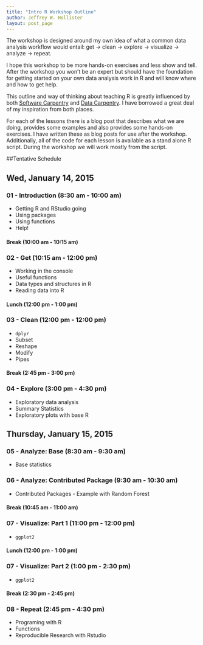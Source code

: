 ```yaml
---
title: "Intro R Workshop Outline"
author: Jeffrey W. Hollister
layout: post_page
---
```


The workshop is designed around my own idea of what a common data analysis workflow would entail: get -> clean -> explore -> visualize -> analyze -> repeat.  

I hope this workshop to be more hands-on exercises and less show and tell.  After the workshop you won't be an expert but should have the foundation for getting started on your own data analysis work in R and will know where and how to get help. 

This outline and way of thinking about teaching R is greatly influenced by both [Software Carpentry](software-carpentry.org) and [Data Carpentry](http://datacarpentry.org/).  I have borrowed a great deal of my inspiration from both places.

For each of the lessons there is a blog post that describes what we are doing, provides some examples and also provides some hands-on exercises.  I have written these as blog posts for use after the workshop.  Additionally, all of the code for each lesson is available as a stand alone R script.  During the workshop we will work mostly from the script.  

##Tentative Schedule

## Wed, January 14, 2015

### 01 - Introduction (8:30 am - 10:00 am)
- Getting R and RStudio going
- Using packages
- Using functions
- Help!

#### Break (10:00 am - 10:15 am)

### 02 - Get (10:15 am - 12:00 pm)
- Working in the console
- Useful functions
- Data types and structures in R
- Reading data into R

#### Lunch (12:00 pm - 1:00 pm)

### 03 - Clean (12:00 pm - 12:00 pm)
- `dplyr` 
- Subset
- Reshape
- Modify
- Pipes

#### Break (2:45 pm - 3:00 pm)

### 04 - Explore (3:00 pm - 4:30 pm)
- Exploratory data analysis
- Summary Statistics
- Exploratory plots with base R

## Thursday, January 15, 2015

### 05 - Analyze: Base (8:30 am - 9:30 am)
- Base statistics

### 06 - Analyze: Contributed Package (9:30 am - 10:30 am)
- Contributed Packages - Example with Random Forest

#### Break (10:45 am - 11:00 am)

### 07 - Visualize: Part 1 (11:00 pm - 12:00 pm)
- `ggplot2`

#### Lunch (12:00 pm - 1:00 pm)

### 07 - Visualize: Part 2 (1:00 pm - 2:30 pm)
- `ggplot2`

#### Break (2:30 pm - 2:45 pm)

### 08 - Repeat (2:45 pm - 4:30 pm)
- Programing with R
- Functions
- Reproducible Research with Rstudio 